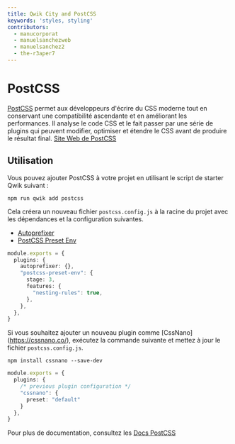 ```yaml
---
title: Qwik City and PostCSS
keywords: 'styles, styling'
contributors:
  - manucorporat
  - manuelsanchezweb
  - manuelsanchez2
  - the-r3aper7
---
```


# PostCSS

[PostCSS](https://postcss.org/) permet aux développeurs d'écrire du CSS moderne tout en conservant une compatibilité ascendante et en améliorant les performances. Il analyse le code CSS et le fait passer par une série de plugins qui peuvent modifier, optimiser et étendre le CSS avant de produire le résultat final. [Site Web de PostCSS](https://postcss.org/)

## Utilisation

Vous pouvez ajouter PostCSS à votre projet en utilisant le script de starter Qwik suivant :

```shell
npm run qwik add postcss
```

Cela créera un nouveau fichier `postcss.config.js` à la racine du projet avec les dépendances et la configuration suivantes.

- [Autoprefixer](https://github.com/postcss/autoprefixer)
- [PostCSS Preset Env](https://preset-env.cssdb.org/)

```ts title="postcss.config.js"
module.exports = {
  plugins: {
    autoprefixer: {},
    "postcss-preset-env": {
      stage: 3,
      features: {
        "nesting-rules": true,
      },
    },
  },
}
```

Si vous souhaitez ajouter un nouveau plugin comme [CssNano] (https://cssnano.co/), exécutez la commande suivante et mettez à jour le fichier `postcss.config.js`.

```shell
npm install cssnano --save-dev
```

```ts title="postcss.config.js"
module.exports = {
  plugins: {
    /* previous plugin configuration */
    "cssnano": {
      preset: "default"
    }
  },
}
```

Pour plus de documentation, consultez les [Docs PostCSS](https://postcss.org/docs/)